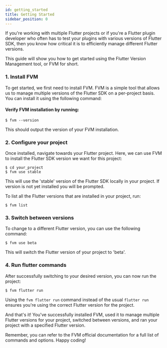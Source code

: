 ```yaml
---
id: getting_started
title: Getting Started
sidebar_position: 0
---
```



If you're working with multiple Flutter projects or if you're a Flutter plugin developer who often has to test your plugins with various versions of Flutter SDK, then you know how critical it is to efficiently manage different Flutter versions.

This guide will show you how to get started using the Flutter Version Management tool, or FVM for short.

### 1. Install FVM

To get started, we first need to install FVM. FVM is a simple tool that allows us to manage multiple versions of the Flutter SDK on a per-project basis. You can install it using the following command:

<InstallationTabs />

#### Verify FVM installation by running:

```shell
$ fvm --version
```

This should output the version of your FVM installation.

### 2. Configure your project

Once installed, navigate towards your Flutter project. Here, we can use FVM to install the Flutter SDK version we want for this project:

```shell
$ cd your_project
$ fvm use stable
```

This will use the 'stable' version of the Flutter SDK locally in your project. If version is not yet installed you will be prompted.

To list all the Flutter versions that are installed in your project, run:

```shell
$ fvm list
```

### 3. Switch between versions

To change to a different Flutter version, you can use the following command:

```shell
$ fvm use beta
```

This will switch the Flutter version of your project to 'beta'.

### 4. Run flutter commands

After successfully switching to your desired version, you can now run the project:

```shell
$ fvm flutter run
```

Using the `fvm flutter run` command instead of the usual `flutter run` ensures you're using the correct Flutter version for the project.

And that's it! You've successfully installed FVM, used it to manage multiple Flutter versions for your project, switched between versions, and ran your project with a specified Flutter version.

Remember, you can refer to the FVM official documentation for a full list of commands and options. Happy coding!
